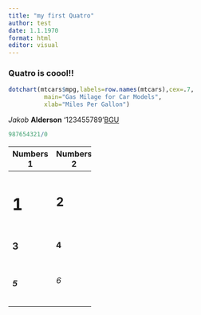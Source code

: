 ```yaml
---
title: "my first Quatro"
author: test
date: 1.1.1970
format: html
editor: visual
---
```


### Quatro is coool!!

```r
dotchart(mtcars$mpg,labels=row.names(mtcars),cex=.7,
          main="Gas Milage for Car Models", 
          xlab="Miles Per Gallon")
```

*Jakob* **Alderson** '123455789'[BGU](https://in.bgu.ac.il/Pages/default.aspx)

```r
987654321/0

```

+-----------+-----------+
| Numbers 1 | Numbers 2 |
+===========+===========+
| # 1       | ## 2      |
+-----------+-----------+
| ### 3     | #### 4    |
+-----------+-----------+
| ##### 5   | ###### 6  |
+-----------+-----------+
